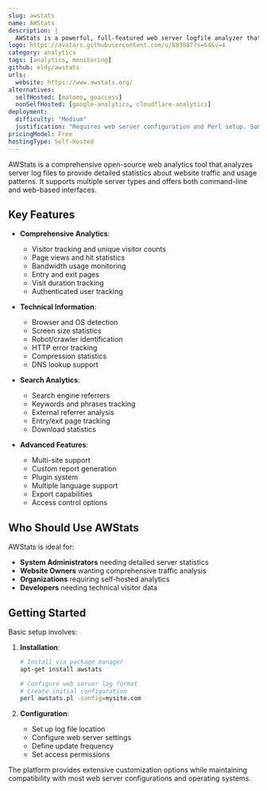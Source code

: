 ```yaml
---
slug: awstats
name: AWStats
description: |
  AWStats is a powerful, full-featured web server logfile analyzer that shows detailed web statistics including visitors, pages, hits, search engines, keywords, and more.
logo: https://avatars.githubusercontent.com/u/883887?s=64&v=4
category: analytics
tags: [analytics, monitoring]
github: eldy/awstats
urls:
  website: https://www.awstats.org/
alternatives:
  selfHosted: [matomo, goaccess]
  nonSelfHosted: [google-analytics, cloudflare-analytics]
deployment:
  difficulty: "Medium"
  justification: "Requires web server configuration and Perl setup. Some technical knowledge needed for proper configuration."
pricingModel: Free
hostingType: Self-Hosted
---
```


AWStats is a comprehensive open-source web analytics tool that analyzes server log
files to provide detailed statistics about website traffic and usage patterns. It
supports multiple server types and offers both command-line and web-based
interfaces.

## Key Features

- **Comprehensive Analytics**:

  - Visitor tracking and unique visitor counts
  - Page views and hit statistics
  - Bandwidth usage monitoring
  - Entry and exit pages
  - Visit duration tracking
  - Authenticated user tracking

- **Technical Information**:

  - Browser and OS detection
  - Screen size statistics
  - Robot/crawler identification
  - HTTP error tracking
  - Compression statistics
  - DNS lookup support

- **Search Analytics**:

  - Search engine referrers
  - Keywords and phrases tracking
  - External referrer analysis
  - Entry/exit page tracking
  - Download statistics

- **Advanced Features**:
  - Multi-site support
  - Custom report generation
  - Plugin system
  - Multiple language support
  - Export capabilities
  - Access control options

## Who Should Use AWStats

AWStats is ideal for:

- **System Administrators** needing detailed server statistics
- **Website Owners** wanting comprehensive traffic analysis
- **Organizations** requiring self-hosted analytics
- **Developers** needing technical visitor data

## Getting Started

Basic setup involves:

1. **Installation**:

   ```bash
   # Install via package manager
   apt-get install awstats

   # Configure web server log format
   # Create initial configuration
   perl awstats.pl -config=mysite.com
   ```

2. **Configuration**:
   - Set up log file location
   - Configure web server settings
   - Define update frequency
   - Set access permissions

The platform provides extensive customization options while maintaining
compatibility with most web server configurations and operating systems.
